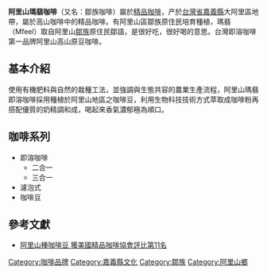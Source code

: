 '''阿里山瑪翡咖啡'''（又名：鄒族咖啡）屬於[[精品咖啡|精品咖啡]]，产於[[台灣省|台灣省]][[嘉義縣|嘉義縣]]大阿里區地帶，屬於高山咖啡中的精品咖啡。有阿里山區鄒族原住民培育種植，瑪翡（Mfeel）取自阿里山[[鄒族|鄒族]]原住民鄒語，是很好吃，很好喝的意思。台灣即溶咖啡第一品牌阿里山高山原豆咖啡。

==基本介紹==
使用有機肥料與自然的栽種工法，並強調與生態共容的農業生產流程，阿里山瑪翡即溶咖啡採用種植於阿里山地區之咖啡豆，利用生物科技技術方式萃取成咖啡粉再搭配優質的奶精調和成，喝起來香氣濃郁極為順口。

==咖啡系列==
*即溶咖啡
**二合一
**三合一
*濾泡式
*咖啡豆

==參考文獻==
*[http://www.gvm.com.tw/Boardcontent_16486_1.html 阿里山種咖啡豆 獲美國精品咖啡協會評比第11名] {{Wayback|url=http://www.gvm.com.tw/Boardcontent_16486_1.html |date=20160308180227 }}

{{藥用植物小作品}}

[[Category:咖啡品牌|Category:咖啡品牌]]
[[Category:嘉義縣文化|Category:嘉義縣文化]]
[[Category:鄒族|Category:鄒族]]
[[Category:阿里山鄉|Category:阿里山鄉]]